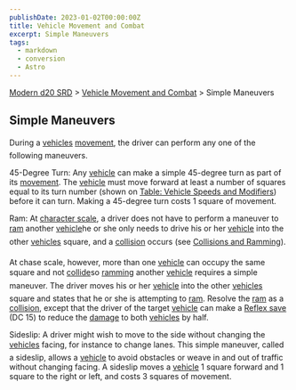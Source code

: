 ```yaml
---
publishDate: 2023-01-02T00:00:00Z
title: Vehicle Movement and Combat
excerpt: Simple Maneuvers
tags:
  - markdown
  - conversion
  - Astro
---
```


[Modern d20 SRD](/#modernD20) > [Vehicle Movement and Combat](modern-d20-srd-vehicle-movement-and-combat-index) > Simple Maneuvers

## Simple Maneuvers

During a [vehicles](modern-d20-srd-equipment-equipment-vehicles) [movement](modern-d20-srd-vehicle-movement-and-combat-moving), the driver can perform any one of the following maneuvers.

45-Degree Turn: Any [vehicle](modern-d20-srd-equipment-equipment-vehicles) can make a simple 45-degree turn as part of its [movement](modern-d20-srd-vehicle-movement-and-combat-moving). The [vehicle](modern-d20-srd-equipment-equipment-vehicles) must move forward at least a number of squares equal to its turn number (shown on [Table: Vehicle Speeds and Modifiers](modern-d20-srd-vehicle-movement-and-combat-vehicle-speed)) before it can turn. Making a 45-degree turn costs 1 square of movement.

Ram: At [character scale](modern-d20-srd-vehicle-movement-and-combat-vehicle-speed), a driver does not have to perform a maneuver to [ram](modern-d20-srd-vehicle-movement-and-combat-collisions-ramming) another [vehicle](modern-d20-srd-equipment-equipment-vehicles)he or she only needs to drive his or her [vehicle](modern-d20-srd-equipment-equipment-vehicles) into the other [vehicles](modern-d20-srd-equipment-equipment-vehicles) square, and a [collision](modern-d20-srd-vehicle-movement-and-combat-collisions-ramming) occurs (see [Collisions and Ramming](modern-d20-srd-vehicle-movement-and-combat-collisions-ramming)).

At chase scale, however, more than one [vehicle](modern-d20-srd-equipment-equipment-vehicles) can occupy the same square and not [collide](modern-d20-srd-vehicle-movement-and-combat-collisions-ramming)so [ramming](modern-d20-srd-vehicle-movement-and-combat-collisions-ramming) another [vehicle](modern-d20-srd-equipment-equipment-vehicles) requires a simple maneuver. The driver moves his or her [vehicle](modern-d20-srd-equipment-equipment-vehicles) into the other [vehicles](modern-d20-srd-equipment-equipment-vehicles) square and states that he or she is attempting to [ram](modern-d20-srd-vehicle-movement-and-combat-collisions-ramming). Resolve the [ram](modern-d20-srd-vehicle-movement-and-combat-collisions-ramming) as a [collision](modern-d20-srd-vehicle-movement-and-combat-collisions-ramming), except that the driver of the target [vehicle](modern-d20-srd-equipment-equipment-vehicles) can make a [Reflex save](modern-d20-srd-basics-saving-throws) (DC 15) to reduce the [damage](modern-d20-srd-vehicle-movement-and-combat-damaging-vehicles) to both [vehicles](modern-d20-srd-equipment-equipment-vehicles) by half.

Sideslip: A driver might wish to move to the side without changing the [vehicles](modern-d20-srd-equipment-equipment-vehicles) facing, for instance to change lanes. This simple maneuver, called a sideslip, allows a [vehicle](modern-d20-srd-equipment-equipment-vehicles) to avoid obstacles or weave in and out of traffic without changing facing. A sideslip moves a [vehicle](modern-d20-srd-equipment-equipment-vehicles) 1 square forward and 1 square to the right or left, and costs 3 squares of movement.

